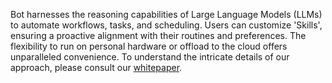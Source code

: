 Bot harnesses the reasoning capabilities of Large Language Models (LLMs) to automate workflows, tasks, and scheduling. Users can customize 'Skills', ensuring a proactive alignment with their routines and preferences. The flexibility to run on personal hardware or offload to the cloud offers unparalleled convenience. To understand the intricate details of our approach, please consult our [whitepaper](https://github.com/bot-ua/whitepaper/blob/main/WHITEPAPER.pdf).